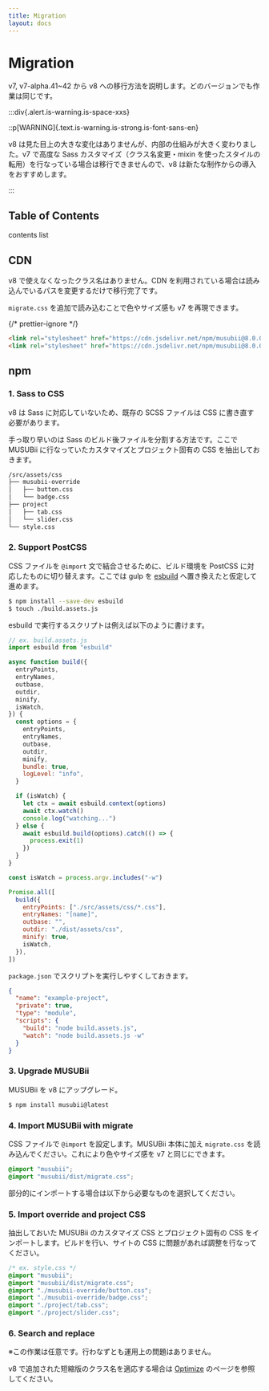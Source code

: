 ```yaml
---
title: Migration
layout: docs
---
```



# Migration

v7, v7-alpha.41~42 から v8 への移行方法を説明します。どのバージョンでも作業は同じです。

:::div{.alert.is-warning.is-space-xxs}

::p[WARNING]{.text.is-warning.is-strong.is-font-sans-en}

v8 は見た目上の大きな変化はありませんが、内部の仕組みが大きく変わりました。v7 で高度な Sass カスタマイズ（クラス名変更・mixin を使ったスタイルの転用）を行なっている場合は移行できませんので、v8 は新たな制作からの導入をおすすめします。

:::

## Table of Contents

contents list

## CDN

v8 で使えなくなったクラス名はありません。CDN を利用されている場合は読み込んでいるパスを変更するだけで移行完了です。

`migrate.css` を追加で読み込むことで色やサイズ感も v7 を再現できます。

{/* prettier-ignore */}
```html
<link rel="stylesheet" href="https://cdn.jsdelivr.net/npm/musubii@8.0.0/dist/musubii.css" />
<link rel="stylesheet" href="https://cdn.jsdelivr.net/npm/musubii@8.0.0/dist/migrate.css" />
```

## npm

### 1. Sass to CSS

v8 は Sass に対応していないため、既存の SCSS ファイルは CSS に書き直す必要があります。

手っ取り早いのは Sass のビルド後ファイルを分割する方法です。ここで MUSUBii に行なっていたカスタマイズとプロジェクト固有の CSS を抽出しておきます。

```sh
/src/assets/css
├── musubii-override
│   ├── button.css
│   └── badge.css
├── project
│   ├── tab.css
│   └── slider.css
└── style.css
```

### 2. Support PostCSS

CSS ファイルを `@import` 文で結合させるために、ビルド環境を PostCSS に対応したものに切り替えます。ここでは gulp を [esbuild](https://esbuild.github.io/) へ置き換えたと仮定して進めます。

```sh
$ npm install --save-dev esbuild
$ touch ./build.assets.js
```

esbuild で実行するスクリプトは例えば以下のように書けます。

```js
// ex. build.assets.js
import esbuild from "esbuild"

async function build({
  entryPoints,
  entryNames,
  outbase,
  outdir,
  minify,
  isWatch,
}) {
  const options = {
    entryPoints,
    entryNames,
    outbase,
    outdir,
    minify,
    bundle: true,
    logLevel: "info",
  }

  if (isWatch) {
    let ctx = await esbuild.context(options)
    await ctx.watch()
    console.log("watching...")
  } else {
    await esbuild.build(options).catch(() => {
      process.exit(1)
    })
  }
}

const isWatch = process.argv.includes("-w")

Promise.all([
  build({
    entryPoints: ["./src/assets/css/*.css"],
    entryNames: "[name]",
    outbase: "",
    outdir: "./dist/assets/css",
    minify: true,
    isWatch,
  }),
])
```

`package.json` でスクリプトを実行しやすくしておきます。

```json
{
  "name": "example-project",
  "private": true,
  "type": "module",
  "scripts": {
    "build": "node build.assets.js",
    "watch": "node build.assets.js -w"
  }
}
```

### 3. Upgrade MUSUBii

MUSUBii を v8 にアップグレード。

```sh
$ npm install musubii@latest
```

### 4. Import MUSUBii with migrate

CSS ファイルで `@import` を設定します。MUSUBii 本体に加え `migrate.css` を読み込んでください。これにより色やサイズ感を v7 と同じにできます。

```css
@import "musubii";
@import "musubii/dist/migrate.css";
```

部分的にインポートする場合は以下から必要なものを選択してください。

<CodeImportMusubii />
<CodeImportMigrate />

### 5. Import override and project CSS

抽出しておいた MUSUBii のカスタマイズ CSS とプロジェクト固有の CSS をインポートします。ビルドを行い、サイトの CSS に問題があれば調整を行なってください。

```css
/* ex. style.css */
@import "musubii";
@import "musubii/dist/migrate.css";
@import "./musubii-override/button.css";
@import "./musubii-override/badge.css";
@import "./project/tab.css";
@import "./project/slider.css";
```

### 6. Search and replace

※この作業は任意です。行わなずとも運用上の問題はありません。

v8 で追加された短縮版のクラス名を適応する場合は [Optimize](/docs/optimize) のページを参照してください。

